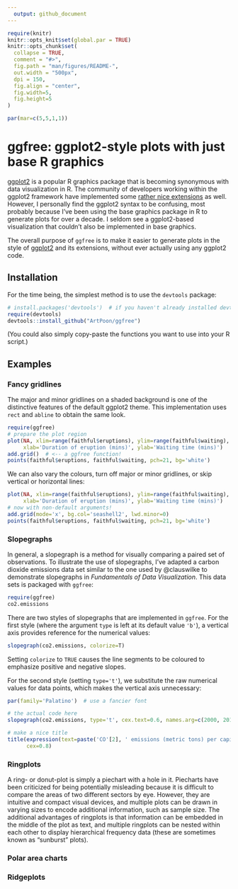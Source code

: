 ```yaml
---
  output: github_document
---
```

  
<!-- README.md is generated from README.Rmd. Please edit that file -->
  
```r
require(knitr)
knitr::opts_knit$set(global.par = TRUE)
knitr::opts_chunk$set(
  collapse = TRUE,
  comment = "#>",
  fig.path = "man/figures/README-",
  out.width = "500px",
  dpi = 150,
  fig.align = "center",
  fig.width=5,
  fig.height=5
)
```

```r
par(mar=c(5,5,1,1))
```
# ggfree: ggplot2-style plots with just base R graphics

[ggplot2](https://ggplot2.tidyverse.org/) is a popular R graphics package that is becoming synonymous with data visualization in R.
The community of developers working within the ggplot2 framework have implemented some [rather nice extensions](https://www.ggplot2-exts.org/gallery/) as well.
However, I personally find the ggplot2 syntax to be confusing, most probably because I've been using the base graphics package in R to generate plots for over a decade.
I seldom see a ggplot2-based visualization that couldn't also be implemented in base graphics.

The overall purpose of `ggfree` is to make it easier to generate plots in the style of [ggplot2](https://ggplot2.tidyverse.org/) and its extensions, without ever actually using any ggplot2 code.


## Installation

For the time being, the simplest method is to use the `devtools` package:
```R
# install.packages('devtools')  # if you haven't already installed devtools
require(devtools)
devtools::install_github("ArtPoon/ggfree")
```

(You could also simply copy-paste the functions you want to use into your R script.)



## Examples

### Fancy gridlines

The major and minor gridlines on a shaded background is one of the distinctive features of the default ggplot2 theme.
This implementation uses `rect` and `abline` to obtain the same look.
```r
require(ggfree)
# prepare the plot region
plot(NA, xlim=range(faithful$eruptions), ylim=range(faithful$waiting),
     xlab='Duration of eruption (mins)', ylab='Waiting time (mins)')
add.grid()  # <-- a ggfree function!
points(faithful$eruptions, faithful$waiting, pch=21, bg='white')
```

We can also vary the colours, turn off major or minor gridlines, or skip vertical or horizontal lines:
```r
plot(NA, xlim=range(faithful$eruptions), ylim=range(faithful$waiting),
     xlab='Duration of eruption (mins)', ylab='Waiting time (mins)')
# now with non-default arguments!
add.grid(mode='x', bg.col='seashell2', lwd.minor=0)
points(faithful$eruptions, faithful$waiting, pch=21, bg='white')
```


### Slopegraphs

In general, a slopegraph is a method for visually comparing a paired set of observations.
To illustrate the use of slopegraphs, I've adapted a carbon dioxide emissions data set similar to the one used by @clauswilke to demonstrate slopegraphs in *Fundamentals of Data Visualization*.
This data sets is packaged with `ggfree`:
```r
require(ggfree)
co2.emissions
```

There are two styles of slopegraphs that are implemented in `ggfree`.
For the first style (where the argument `type` is left at its default value `'b'`), a vertical axis provides reference for the numerical values:
```r
slopegraph(co2.emissions, colorize=T)
```
Setting `colorize` to `TRUE` causes the line segments to be coloured to emphasize positive and negative slopes.

For the second style (setting `type='t'`), we substitute the raw numerical values for data points, which makes the vertical axis unnecessary:
```r
par(family='Palatino')  # use a fancier font

# the actual code here
slopegraph(co2.emissions, type='t', cex.text=0.6, names.arg=c(2000, 2010))

# make a nice title
title(expression(text=paste('CO'[2], ' emissions (metric tons) per capita')), 
      cex=0.8)
```


### Ringplots

A ring- or donut-plot is simply a piechart with a hole in it.
Piecharts have been criticized for being potentially misleading because it is difficult to compare the areas of two different sectors by eye.
However, they are intuitive and compact visual devices, and multiple plots can be drawn in varying sizes to encode additional information, such as sample size. 
The additional advantages of ringplots is that information can be embedded in the middle of the plot as text, and multiple ringplots can be nested within each other to display hierarchical frequency data (these are sometimes known as "sunburst" plots). 



### Polar area charts



### Ridgeplots




